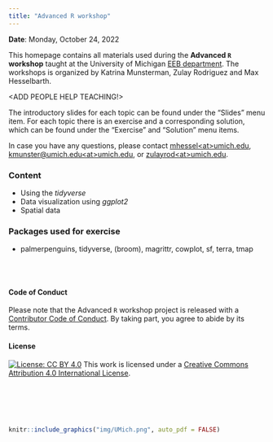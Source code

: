 ```yaml
---
title: "Advanced R workshop"
---
```


**Date**: Monday, October 24, 2022

This homepage contains all materials used during the **Advanced `R` workshop** taught at the University of Michigan [EEB department](https://lsa.umich.edu/eeb). The workshops is organized by Katrina Munsterman, Zulay Rodriguez and Max Hesselbarth. 

<ADD PEOPLE HELP TEACHING!>

The introductory slides for each topic can be found under the "Slides" menu item. For each topic there is an exercise and a corresponding solution, which can be found under the "Exercise" and "Solution" menu items.

In case you have any questions, please contact [mhessel\<at>umich.edu](mailto:mhessel@umich.edu), [kmunster@umich.edu\<at>umich.edu](mailto:kmunster@umich.edu@umich.edu), or [zulayrod\<at>umich.edu](mailto:zulayrod@umich.edu).

### Content

- Using the _tidyverse_
- Data visualization using _ggplot2_
- Spatial data

### Packages used for exercise

- palmerpenguins, tidyverse, (broom), magrittr, cowplot, sf, terra, tmap

<br> <br>

#### Code of Conduct

Please note that the Advanced `R` workshop project is released with a [Contributor Code of Conduct](CODE-OF-CONDUCT.html). By taking part, you agree to abide by its terms.

#### License

<!-- Badges start -->

[![License: CC BY 4.0](https://img.shields.io/badge/License-CC%20BY%204.0-lightgrey.svg)](LICENSE.html) This work is licensed under a [Creative Commons Attribution 4.0 International License](https://creativecommons.org/licenses/by/4.0/).

<!-- Badges end -->

<br> <br> <br> <br>

```r
knitr::include_graphics("img/UMich.png", auto_pdf = FALSE)
```
